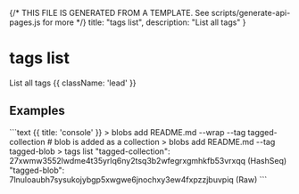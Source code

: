 {/* THIS FILE IS GENERATED FROM A TEMPLATE. See scripts/generate-api-pages.js for more */}
    title: "tags list",
    description: "List all tags"
}

<div className='not-prose mb-5'>
    <Breadcrumbs pages={[
        { name: 'API', href: '/docs/api', current: false },
        { name: 'tags list', href: '/docs/api/tags-list', current: true },
    ]} />
</div>

# tags list

List all tags {{ className: 'lead' }}



## Examples

<CodeGroup title="tags list">
```text {{ title: 'console' }}
> blobs add README.md --wrap --tag tagged-collection
# blob is added as a collection
> blobs add README.md --tag tagged-blob
> tags list
"tagged-collection": 27xwmw3552lwdme4t35yrlq6ny2tsq3b2wfegrxgmhkfb53vrxqq (HashSeq)
"tagged-blob": 7lnuloaubh7sysukojybgp5xwgwe6jnochxy3ew4fxpzzjbuvpiq (Raw)
```




</CodeGroup>
